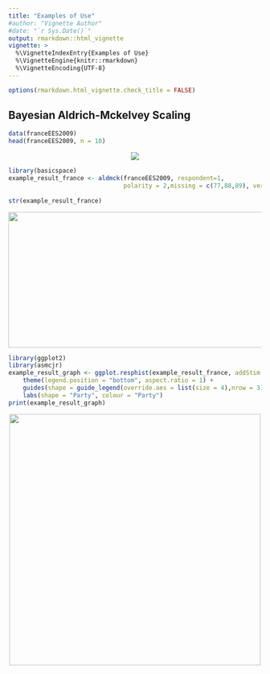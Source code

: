 ```yaml
---
title: "Examples of Use"
#author: "Vignette Author"
#date: "`r Sys.Date()`"
output: rmarkdown::html_vignette
vignette: >
  %\VignetteIndexEntry{Examples of Use}
  %\VignetteEngine{knitr::rmarkdown}
  %\VignetteEncoding{UTF-8}
---
```


```r
options(rmarkdown.html_vignette.check_title = FALSE)

```



## Bayesian Aldrich-Mckelvey Scaling
```r
data(franceEES2009)
head(franceEES2009, n = 10)
```

<p align="center">
  <img src="https://raw.githack.com/yl17124/asmcjr/master/vignettes/first_example_df1.png">
</p>

```r
library(basicspace)
example_result_france <- aldmck(franceEES2009, respondent=1, 
                                polarity = 2,missing = c(77,88,89), verbose = FALSE)
                                
str(example_result_france)                        
```
<p align="left">
  <img width="650" height="270" src="https://raw.githack.com/yl17124/asmcjr/master/vignettes/first_example_df2.png">
</p>

```r
library(ggplot2)
library(asmcjr)
example_result_graph <- ggplot.resphist(example_result_france, addStim = TRUE, weights = "negative", xlab = "Left-Right") +
    theme(legend.position = "bottom", aspect.ratio = 1) +
    guides(shape = guide_legend(override.aes = list(size = 4),nrow = 3)) +
    labs(shape = "Party", colour = "Party")
print(example_result_graph)
```

<p align="center">
  <img width="500" height="500" src="https://raw.githack.com/yl17124/asmcjr/master/vignettes/first_example_plot.png">
</p>

